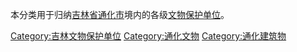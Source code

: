 本分类用于归纳[[吉林省|吉林省]][[通化市|通化市]]境内的各级[[文物保护单位|文物保护单位]]。

[[Category:吉林文物保护单位|Category:吉林文物保护单位]]
[[Category:通化文物|Category:通化文物]]
[[Category:通化建筑物|Category:通化建筑物]]